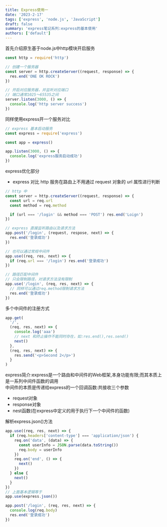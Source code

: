 ```yaml
---
title: Express使用一
date: '2023-2-17'
tags: ['express', 'node.js', 'JavaScript']
draft: false
summary: 'express笔记系列:express的基本使用'
authors: ['default']
---
```


<div className="text-2xl text-cyan-300">首先介绍原生基于node.js中http模块开启服务</div>

```js
const http = require('http')

// 创建一个服务器
const server = http.createServer((request, response) => {
  res.end('ONE OK ROCK')
})

// 开启对应服务器，并监听对应端口
// 端口通常1025～65535之间
server.listen(3000, () => {
  console.log('http server success')
})
```

<div className="text-2xl text-cyan-300">同样使用express开一个服务对比</div>

```js
// express 基本启动服务
const express = require('express')

const app = express()

app.listen(3000, () => {
  console.log('express服务启动成功')
})
```

<p>express优化部分</p>

- express 对比 http 服务在路由上不用通过 request 对象的 url 属性进行判断

```js
// http 中
const server = http.createServer((request, response) => {
  const url = req.url
  const method = req.method

  if (url === '/login' && method === 'POST') res.end('Loign')
})

// express 直接监听路由以及请求方法
app.post('/login', (request, respose, next) => {
  res.end('登录成功')
})

// 也可以通过常规中间件
app.use((req, res, next) => {
  if (req.url === '/login') res.end('登录成功')
})

// 路径匹配中间件
// 只会限制路径，对请求方法没有限制
app.use('/login', (req, res, next) => {
  // 同样可以通过req.method限制请求方法
  res.end('登录成功')
})
```

<p>多个中间件的注册方式</p>

```js
app.get(
  '/',
  (req, res, next) => {
    console.log('aaa')
    // next 和终止操作不能同时存在，如:res.end(),res.send()
    next()
  },
  (req, res, next) => {
    res.send('<p>Second 2</p>')
  }
)
```

<div className="text-2xl text-cyan-300">
  express简介:express是一个路由和中间件的Web框架,本身功能有限;而其本质上是一系列中间件函数的调用
</div>

<div className="text-xl text-cyan-300">
  中间件的本质是传递给express的一个回调函数:共接收三个参数
  <ul>
    <li>request对象</li>
    <li>response对象</li>
    <li>nest函数(在express中定义的用于执行下一个中间件的函数)</li>
  </ul>
</div>

<div className="text-2xl text-cyan-300">解析express.json()方法</div>

```js
app.use((req, res, next) => {
  if (req.headers['content-type'] === 'application/json') {
    req.on('data', (data) => {
      const userInfo = JSON.parse(data.toString())
      req.body = userInfo
    })
    req.on('end', () => {
      next()
    })
  } else {
    next()
  }
})
// 上面基本逻辑等于
app.use(express.json())

app.post('/login', (req, res, next) => {
  console.log(req.body)
  res.end('登录成功')
})
```
